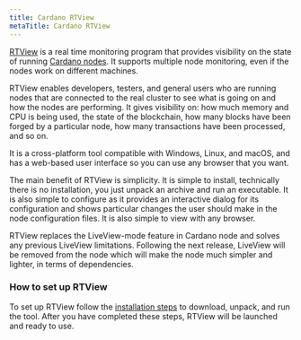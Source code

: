 ```yaml
---
title: Cardano RTView
metaTitle: Cardano RTView
---
```


[RTView](https://github.com/input-output-hk/cardano-rt-view#rtview-real-time-watching-for-cardano-nodes) is a real time monitoring program that provides visibility on the state of running [Cardano nodes](https://github.com/input-output-hk/cardano-node/). It supports multiple node monitoring, even if the nodes work on different machines. 

RTView enables developers, testers, and general users who are running nodes that are connected to the real cluster to see what is going on and how the nodes are performing. It gives visibility on: how much memory and CPU is being used, the state of the blockchain, how many blocks have been forged by a particular node, how many transactions have been processed, and so on.

It is a cross-platform tool compatible with Windows, Linux, and macOS, and has a web-based user interface so you can use any browser that you want.

The main benefit of RTView is simplicity. It is simple to install, technically there is no installation, you just unpack an archive and run an executable. It is also simple to configure as it provides an interactive dialog for its configuration and shows particular changes the user should make in the node configuration files. It is also simple to view with any browser.

RTView replaces the LiveView-mode feature in Cardano node and solves any previous LiveView limitations. Following the next release, LiveView will be removed from the node which will make the node much simpler and lighter, in terms of dependencies.

### How to set up RTView

To set up RTView follow the [installation steps](https://github.com/input-output-hk/cardano-rt-view/blob/master/doc/getting-started/install.md/) to download, unpack, and run the tool. After you have completed these steps, RTView will be launched and ready to use.

